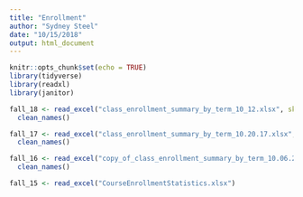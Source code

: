 ```yaml
---
title: "Enrollment"
author: "Sydney Steel"
date: "10/15/2018"
output: html_document
---
```


```r
knitr::opts_chunk$set(echo = TRUE)
library(tidyverse)
library(readxl)
library(janitor)
```

```r
fall_18 <- read_excel("class_enrollment_summary_by_term_10_12.xlsx", skip = 2) %>% 
  clean_names()

fall_17 <- read_excel("class_enrollment_summary_by_term_10.20.17.xlsx", skip = 2) %>% 
  clean_names()

fall_16 <- read_excel("copy_of_class_enrollment_summary_by_term_10.06.2016.xlsx", skip = 2) %>% 
  clean_names()

fall_15 <- read_excel("CourseEnrollmentStatistics.xlsx")
```

